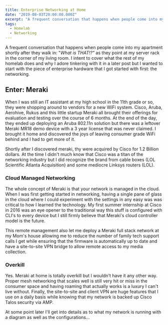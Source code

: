 ```yaml
---
title: Enterprise Networking at Home
date: "2019-08-03T20:00:00.000Z"
excerpt: "A frequent conversation that happens when people come into my apartment shortly after they walk in: 'What is THAT!?' as they point at my server rack in the corner of my living room. I intent to cover what the rest of my homelab does and why I adore tinkering with it in a later post but I wanted to start with the piece of enterprise hardware that I got started with first: the networking."
tags:
  - Homelab
  - Networking
---
```

A frequent conversation that happens when people come into my apartment shortly after they walk in: "*What is THAT!?"* as they point at my server rack in the corner of my living room. I intent to cover what the rest of my homelab does and why I adore tinkering with it in a later post but I wanted to start with the piece of enterprise hardware that I got started with first: the networking.

## Enter: Meraki

When I was still an IT assistant at my high school in the 11th grade or so, they were shopping around to vendors for a new WiFi system. Cisco, Aruba, Aerohive, Rukus and this little startup Meraki all brought their offerings for evaluation and testing over the course of 6 months. At the end of the day, they ended up deploying an Aruba 802.11n solution but there was a leftover Meraki MR18 demo device with a 3 year license that was never claimed. I brought it home and discovered the joys of leaving consumer grade WiFi behind and I had to get more of it. 

Shortly after I discovered meraki, thy were acquired by Cisco for 1.2 Billion dollars. At the time I didn't much know that Cisco was a titan of the networking industry but I did recognize the brand from cable boxes (LOL Scientific Atlanta Acquisition) and some mediocre Linksys routers (LOL). 

### Cloud Managed Networking

The whole concept of Meraki is that your network is managed in the cloud. When I was first getting started in networking, having a single pane of glass in the cloud where I could experiment with the settings in any easy was was critical to how I learned the technology. My first summer internship at Cisco in 2016 was an eye opener to the traditional way this stuff is configured with CLI's to every device but I still firmly believe that Meraki's cloud controller model is the future. 

This remote management also let me deploy a Meraki full stack network at my Mom's house allowing me to reduce the number of family tech support calls I get while ensuring that the firmware is automatically up to date and have a site-to-site VPN bridge to allow remote access to my media collection.

### Overkill

Yes. Meraki at home is totally overkill but I wouldn't have it any other way. Proper mesh networking that scales well is still very hit or miss in the consumer space and having roaming that actually works is a luxury I can't live without. Finally, the site-to-site and client VPN are huge features that I use on a daily basis while knowing that my network is backed up Cisco Talos security via AMP.

At some point later I'll get into details as to what my network is running with a diagram as well as the configurations...
